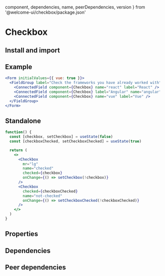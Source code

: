
  component,
  dependencies,
  name,
  peerDependencies,
  version
} from '@welcome-ui/checkbox/package.json'
# Checkbox
<tagversion version={version} name={name} />

## Install and import

<usage component={component} name={name} peerDependencies={peerDependencies} />

## Example

```jsx
<Form initialValues={{ vue: true }}>
  <FieldGroup label="Check the frameworks you have already worked with">
    <ConnectedField component={Checkbox} name="react" label="React" />
    <ConnectedField component={Checkbox} label="Angular" name="angular" id="angular_custom_id" />
    <ConnectedField component={Checkbox} name="vue" label="Vue" />
  </FieldGroup>
</Form>
```

## Standalone

```jsx
function() {
  const [checkbox, setCheckbox] = useState(false)
  const [checkboxChecked, setCheckboxChecked] = useState(true)

  return (
    <>
      <Checkbox
        mr="lg"
        name="checked"
        checked={checkbox}
        onChange={() => setCheckbox(!checkbox)}
      />
      <Checkbox
        checked={checkboxChecked}
        name="not-checked"
        onChange={() => setCheckboxChecked(!checkboxChecked)}
      />
    </>
  )
}
```

## Properties

<props of="Checkbox" propTypes={props.propTypes} />

## Dependencies

<dependencies dependencies={dependencies} />

## Peer dependencies

<dependencies dependencies={peerDependencies} />
